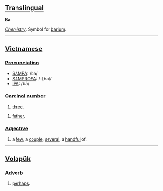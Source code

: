 == [[Translingual]] ==
'''Ba'''

''[[Chemistry]]''. Symbol for [[barium]].

-----

== [[Vietnamese]] ==

=== [[Pronunciation]] ===
*[[SAMPA]]: /ba/
*[[SAMPROSA]]: /-[ba]/
*[[International Phonetic Alphabet|IPA]]: /bā/

=== [[Cardinal number]] ===
#[[three]].

#[[father]].

=== [[Adjective]] ===
#a [[few#Pronoun|few]], a [[couple]], [[several]], a [[handful]] of.

-----

== [[Volapük]] ==

=== [[Adverb]] ===
#[[perhaps]].